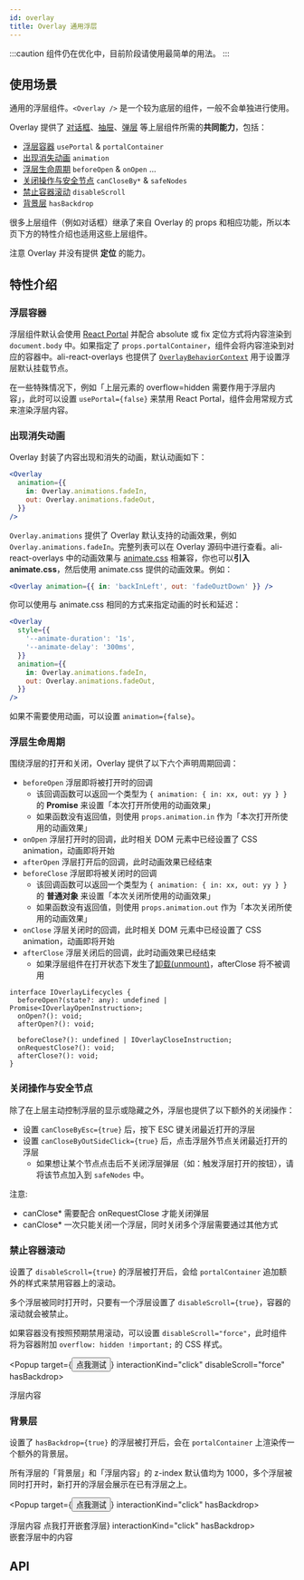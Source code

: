 ```yaml
---
id: overlay
title: Overlay 通用浮层
---
```



:::caution
组件仍在优化中，目前阶段请使用最简单的用法。
:::

## 使用场景

通用的浮层组件。`<Overlay />` 是一个较为底层的组件，一般不会单独进行使用。

Overlay 提供了 [对话框](dialog)、[抽屉](drawer)、[弹层](popup) 等上层组件所需的**共同能力**，包括：

- [浮层容器](#浮层容器) `usePortal` & `portalContainer`
- [出现消失动画](#出现消失动画) `animation`
- [浮层生命周期](#浮层生命周期) `beforeOpen` & `onOpen` ...
- [关闭操作与安全节点](#关闭操作与安全节点) `canCloseBy*` & `safeNodes`
- [禁止容器滚动](#禁止容器滚动) `disableScroll`
- [背景层](#背景层) `hasBackdrop`

很多上层组件（例如对话框）继承了来自 Overlay 的 props 和相应功能，所以本页下方的特性介绍也适用这些上层组件。

注意 Overlay 并没有提供 **定位** 的能力。

## 特性介绍

### 浮层容器

浮层组件默认会使用 [React Portal](https://reactjs.org/docs/portals.html) 并配合 absolute 或 fix 定位方式将内容渲染到 `document.body` 中。如果指定了 `props.portalContainer`，组件会将内容渲染到对应的容器中。ali-react-overlays 也提供了 [`OverlayBehaviorContext`](app-context) 用于设置浮层默认挂载节点。

在一些特殊情况下，例如「上层元素的 overflow=hidden 需要作用于浮层内容」，此时可以设置 `usePortal={false}` 来禁用 React Portal，组件会用常规方式来渲染浮层内容。

### 出现消失动画

Overlay 封装了内容出现和消失的动画，默认动画如下：

```jsx
<Overlay
  animation={{
    in: Overlay.animations.fadeIn,
    out: Overlay.animations.fadeOut,
  }}
/>
```

`Overlay.animations` 提供了 Overlay 默认支持的动画效果，例如 `Overlay.animations.fadeIn`。完整列表可以在 Overlay 源码中进行查看。ali-react-overlays 中的动画效果与 [animate.css](https://animate.style/) 相兼容，你也可以**引入 animate.css**，然后使用 animate.css 提供的动画效果。例如：

```jsx
<Overlay animation={{ in: 'backInLeft', out: 'fadeOuztDown' }} />
```

你可以使用与 animate.css 相同的方式来指定动画的时长和延迟：

```jsx
<Overlay
  style={{
    '--animate-duration': '1s',
    '--animate-delay': '300ms',
  }}
  animation={{
    in: Overlay.animations.fadeIn,
    out: Overlay.animations.fadeOut,
  }}
/>
```

如果不需要使用动画，可以设置 `animation={false}`。

### 浮层生命周期

围绕浮层的打开和关闭，Overlay 提供了以下六个声明周期回调：

- `beforeOpen` 浮层即将被打开时的回调
  - 该回调函数可以返回一个类型为 `{ animation: { in: xx, out: yy } }` 的 **Promise** 来设置「本次打开所使用的动画效果」
  - 如果函数没有返回值，则使用 `props.animation.in` 作为「本次打开所使用的动画效果」
- `onOpen` 浮层打开时的回调，此时相关 DOM 元素中已经设置了 CSS animation，动画即将开始
- `afterOpen` 浮层打开后的回调，此时动画效果已经结束
- `beforeClose` 浮层即将被关闭时的回调
  - 该回调函数可以返回一个类型为 `{ animation: { in: xx, out: yy } }` 的 **普通对象** 来设置「本次关闭所使用的动画效果」
  - 如果函数没有返回值，则使用 `props.animation.out` 作为「本次关闭所使用的动画效果」
- `onClose` 浮层关闭时的回调，此时相关 DOM 元素中已经设置了 CSS animation，动画即将开始
- `afterClose` 浮层关闭后的回调，此时动画效果已经结束
  - 如果浮层组件在打开状态下发生了[卸载(unmount)](https://reactjs.org/docs/react-component.html#unmounting)，afterClose 将不被调用

```tsx title="浮层生命周期相关 TS 类型"
interface IOverlayLifecycles {
  beforeOpen?(state?: any): undefined | Promise<IOverlayOpenInstruction>;
  onOpen?(): void;
  afterOpen?(): void;

  beforeClose?(): undefined | IOverlayCloseInstruction;
  onRequestClose?(): void;
  afterClose?(): void;
}
```

### 关闭操作与安全节点

除了在上层主动控制浮层的显示或隐藏之外，浮层也提供了以下额外的关闭操作：

- 设置 `canCloseByEsc={true}` 后，按下 ESC 键关闭最近打开的浮层
- 设置 `canCloseByOutSideClick={true}` 后，点击浮层外节点关闭最近打开的浮层
  - 如果想让某个节点点击后不关闭浮层弹层（如：触发浮层打开的按钮），请将该节点加入到 `safeNodes` 中。

注意:

- canClose\* 需要配合 onRequestClose 才能关闭弹层
- canClose\* 一次只能关闭一个浮层，同时关闭多个浮层需要通过其他方式

### 禁止容器滚动

设置了 `disableScroll={true}` 的浮层被打开后，会给 `portalContainer` 追加额外的样式来禁用容器上的滚动。

多个浮层被同时打开时，只要有一个浮层设置了 `disableScroll={true}`，容器的滚动就会被禁止。

如果容器没有按照预期禁用滚动，可以设置 `disableScroll="force"`，此时组件将为容器附加 `overflow: hidden !important;` 的 CSS 样式。

<Popup target={<button>点我测试</button>} interactionKind="click" disableScroll="force" hasBackdrop>
  <div style={{ background: 'var(--ifm-background-surface-color)', padding: 20 }}>浮层内容</div>
</Popup>

### 背景层

设置了 `hasBackdrop={true}` 的浮层被打开后，会在 `portalContainer` 上渲染传一个额外的背景层。

所有浮层的「背景层」和「浮层内容」的 z-index 默认值均为 1000，多个浮层被同时打开时，新打开的浮层会展示在已有浮层之上。

<Popup target={<button>点我测试</button>} interactionKind="click" hasBackdrop>
  <div style={{ background: 'var(--ifm-background-surface-color)', padding: 20 }}>
    浮层内容
    <Popup target={<button>点我打开嵌套浮层</button>} interactionKind="click" hasBackdrop>
      <div style={{ background: 'var(--ifm-background-surface-color)', padding: 20 }}>嵌套浮层中的内容</div>
    </Popup>
  </div>
</Popup>

## API

<PropsTable component={Overlay} />
